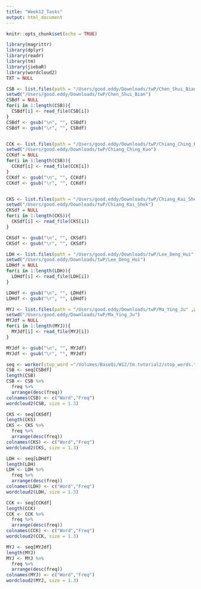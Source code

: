 ```yaml
---
title: "Week12_Tasks"
output: html_document
---
```


```r
knitr::opts_chunk$set(echo = TRUE)
```

```r
library(magrittr)
library(dplyr)
library(readr)
library(tm)
library(jiebaR)
library(wordcloud2)
TXT = NULL
```

```r
CSB <- list.files(path = "/Users/good.eddy/Downloads/twP/Chen_Shui_Bian" ,pattern=".txt")
setwd("/Users/good.eddy/Downloads/twP/Chen_Shui_Bian")
CSBdf = NULL
for(i in 1:length(CSB)){
  CSBdf[i] <- read_file(CSB[i])
}
CSBdf <- gsub("\n", "", CSBdf)
CSBdf <- gsub("\r", "", CSBdf)


CCK <- list.files(path = "/Users/good.eddy/Downloads/twP/Chiang_Ching_Kuo" ,pattern=".txt")
setwd("/Users/good.eddy/Downloads/twP/Chiang_Ching_Kuo")
CCKdf = NULL
for(i in 1:length(CSB)){
  CCKdf[i] <- read_file(CCK[i])
}
CCKdf <- gsub("\n", "", CCKdf)
CCKdf <- gsub("\r", "", CCKdf)


CKS <- list.files(path = "/Users/good.eddy/Downloads/twP/Chiang_Kai_Shek" ,pattern=".txt")
setwd("/Users/good.eddy/Downloads/twP/Chiang_Kai_Shek")
CKSdf = NULL
for(i in 1:length(CKS)){
  CKSdf[i] <- read_file(CKS[i])
}

CKSdf <- gsub("\n", "", CKSdf)
CKSdf <- gsub("\r", "", CKSdf)

LDH <- list.files(path = "/Users/good.eddy/Downloads/twP/Lee_Deng_Hui" ,pattern=".txt")
setwd("/Users/good.eddy/Downloads/twP/Lee_Deng_Hui")
LDHdf = NULL
for(i in 1:length(LDH)){
  LDHdf[i] <- read_file(LDH[i])
}

LDHdf <- gsub("\n", "", LDHdf)
LDHdf <- gsub("\r", "", LDHdf)

MYJ <- list.files(path = "/Users/good.eddy/Downloads/twP/Ma_Ying_Ju" ,pattern=".txt")
setwd("/Users/good.eddy/Downloads/twP/Ma_Ying_Ju")
MYJdf = NULL
for(i in 1:length(MYJ)){
  MYJdf[i] <- read_file(MYJ[i])
}

MYJdf <- gsub("\n", "", MYJdf)
MYJdf <- gsub("\r", "", MYJdf)
```

```r
seq <- worker(stop_word ="/Volumes/BaseQi/W12/tm.tutorial2/stop_words.txt")
CSB <- seq[CSBdf]
length(CSB)
CSB <- CSB %>%
  freq %>%
  arrange(desc(freq)) 
colnames(CSB) <- c("Word","Freq")
wordcloud2(CSB, size = 1.3)

```

```r
CKS <- seq[CKSdf]
length(CKS)
CKS <- CKS %>%
  freq %>%
  arrange(desc(freq)) 
colnames(CKS) <- c("Word","Freq")
wordcloud2(CKS, size = 1.3)
```

```r
LDH <- seq[LDHdf]
length(LDH)
LDH <- LDH %>%
  freq %>%
  arrange(desc(freq)) 
colnames(LDH) <- c("Word","Freq")
wordcloud2(LDH, size = 1.3)
```

```r
CCK <- seq[CCKdf]
length(CCK)
CCK <- CCK %>%
  freq %>%
  arrange(desc(freq)) 
colnames(CCK) <- c("Word","Freq")
wordcloud2(CCK, size = 1.3)
```

```r
MYJ <- seq[MYJdf]
length(MYJ)
MYJ <- MYJ %>%
  freq %>%
  arrange(desc(freq)) 
colnames(MYJ) <- c("Word","Freq")
wordcloud2(MYJ, size = 1.3)
```
